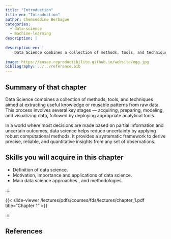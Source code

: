 ```yaml
---
title: "Introduction"
title-en: "Introduction"
author: Chemseddine Berbague
categories:
  - data-science
  - machine-learning
description: |
  
description-en: |
    Data Science combines a collection of methods, tools, and techniques.
  
image: https://ensae-reproductibilite.github.io/website/egg.jpg
bibliography: ../../reference.bib
---
```


::: {.content-visible when-profile="en"}
## Summary of that chapter {}

Data Science combines a collection of methods, tools, and techniques aimed at extracting useful knowledge or reusable patterns from raw data. This process involves several key stages — acquiring, preparing, modeling, and visualizing data, followed by deploying appropriate analytical tools.

In a world where most decisions are made based on partial information and uncertain outcomes, data science helps reduce uncertainty by applying robust computational methods. It provides a systematic framework to derive precise, reliable, and quantitative insights from any set of observations.
:::


::: {.callout-tip collapse="true"}
## Skills you will acquire in this chapter
- Definition of data science.
- Motivation, importance and applications of data science.
- Main data science approaches , and methodologies. 
:::


::::

{{< slide-viewer /lectures/pdfs/courses/fds/lectures/chapter_1.pdf title="Chapter 1" >}}

::::

::: {.content-visible when-profile="en"}
# References {-}
:::

::: {#refs}
:::